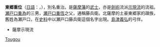'''東郷重位'''（[[日語|日語]]：{{lang|ja|とうごう しげかた}}，{{bd|1561年|（[[永祿|永祿]]4年）|1643年|8月11日（[[寬永|寬永]]20年6月27日）}}），別名重治。是[[薩摩藩|薩摩藩]]的[[武士|武士]]，亦是[[劍術|劍術]]流派[[示現流|示現流]]的流祖。[[瀬戸口重為|瀬戸口重為]]的三男，[[瀬戸口重恆|瀬戸口重恆]]之父，通稱藤兵衛。北薩摩的土豪東郷家的疎族，舊姓為瀬戸口，在[[史料|史料]]中以瀬戸口藤兵衛這個名字出現。[[島津義弘|島津義弘]]的弓伴。

*薩摩示現流

{{Samurai-stub}}
[[Category:日本劍客|Tougou]]